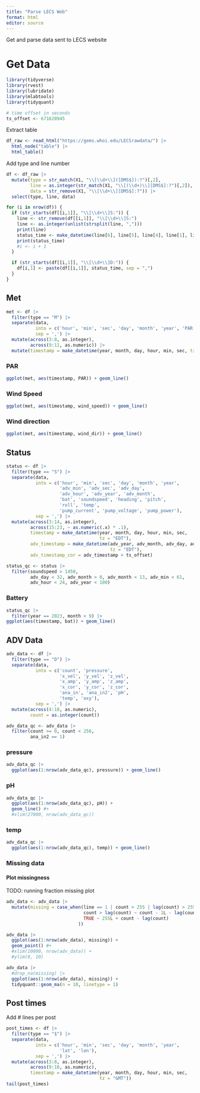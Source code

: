 ```yaml
---
title: "Parse LECS Web"
format: html
editor: source
---
```


Get and parse data sent to LECS website

# Get Data

```r
library(tidyverse)
library(rvest)
library(lubridate)
library(mlabtools)
library(tidyquant)

# time offset in seconds
ts_offset <- 671628945
```

Extract table

```r
df_raw <- read_html("https://gems.whoi.edu/LECSrawdata/") |> 
  html_node("table") |> 
  html_table()
```

Add type and line number

```r
df <- df_raw |> 
  mutate(type = str_match(X1, "\\[\\d+\\]([DMS$]):?")[,2],
         line = as.integer(str_match(X1, "\\[(\\d+)\\][DMS$]:?")[,2]),
         data = str_remove(X1, "\\[\\d+\\][DMS$]:?")) |> 
  select(type, line, data)
```


```r
for (i in nrow(df)) {
  if (str_starts(df[[i,1]], "\\[\\d+\\]S:")) {
    line <- str_remove(df[[i,1]], "\\[\\d+\\]S:")
    line <- as.integer(unlist(strsplit(line, ",")))
    print(line)
    status_time <- make_datetime(line[6], line[5], line[4], line[1], line[2], line[3])
    print(status_time)
    #i <- i + 1
  }

  if (str_starts(df[[i,1]], "\\[\\d+\\]D:")) {
    df[i,1] <- paste(df[[i,1]], status_time, sep = ",")
  }
}
```

## Met

```r
met <- df |> 
  filter(type == "M") |> 
  separate(data, 
           into = c('hour', 'min', 'sec', 'day', 'month', 'year', 'PAR', 'wind_speed', 'wind_dir'), 
           sep = ',') |> 
  mutate(across(3:8, as.integer),
         across(9:11, as.numeric)) |> 
  mutate(timestamp = make_datetime(year, month, day, hour, min, sec, tz = "EDT"))
```

### PAR

```r
ggplot(met, aes(timestamp, PAR)) + geom_line()
```

### Wind Speed

```r
ggplot(met, aes(timestamp, wind_speed)) + geom_line()
```

### Wind direction

```r
ggplot(met, aes(timestamp, wind_dir)) + geom_line()
```

## Status

```r
status <- df |> 
  filter(type == "S") |> 
  separate(data, 
           into = c('hour', 'min', 'sec', 'day', 'month', 'year',
                    'adv_min', 'adv_sec', 'adv_day', 
                    'adv_hour', 'adv_year', 'adv_month',
                    'bat', 'soundspeed', 'heading', 'pitch', 
                    'roll', 'temp', 
                    'pump_current', 'pump_voltage', 'pump_power'),
           sep = ',') |>
  mutate(across(3:14, as.integer),
         across(15:23, ~ as.numeric(.x) * .1),
         timestamp = make_datetime(year, month, day, hour, min, sec,
                                   tz = "EDT"),
         adv_timestamp = make_datetime(adv_year, adv_month, adv_day, adv_hour, adv_min, adv_sec, 
                                       tz = "EDT"),
         adv_timestamp_cor = adv_timestamp + ts_offset)

status_qc <- status |> 
  filter(soundspeed > 1450, 
         adv_day < 32, adv_month > 0, adv_month < 13, adv_min < 61, 
         adv_hour < 24, adv_year < 100)
```

### Battery

```r
status_qc |> 
  filter(year == 2023, month < 9) |> 
ggplot(aes(timestamp, bat)) + geom_line()
```

## ADV Data

```r
adv_data <- df |> 
  filter(type == "D") |> 
  separate(data, 
           into = c('count', 'pressure', 
                    'x_vel', 'y_vel', 'z_vel',
                    'x_amp', 'y_amp', 'z_amp',
                    'x_cor', 'y_cor', 'z_cor',
                    'ana_in', 'ana_in2', 'pH', 
                    'temp', 'oxy'),
           sep = ',') |>
  mutate(across(4:18, as.numeric),
         count = as.integer(count))

adv_data_qc <- adv_data |> 
  filter(count >= 0, count < 256, 
         ana_in2 == 1) 
```

### pressure

```r
adv_data_qc |> 
  ggplot(aes(1:nrow(adv_data_qc), pressure)) + geom_line()
```

### pH

```r
adv_data_qc |> 
  ggplot(aes(1:nrow(adv_data_qc), pH)) +
  geom_line() #+
  #xlim(27000, nrow(adv_data_qc))
```

### temp

```r
adv_data_qc |> 
  ggplot(aes(1:nrow(adv_data_qc), temp)) + geom_line()
```

### Missing data

#### Plot missingness

TODO: running fraction missing plot

```r
adv_data <- adv_data |> 
  mutate(missing = case_when(line == 1 | count > 255 | lag(count) > 255 ~ NA_integer_,
                             count > lag(count) ~ count - 1L - lag(count),
                             TRUE ~ 255L + count - lag(count)
                           ))

adv_data |> 
  ggplot(aes(1:nrow(adv_data), missing)) +
  geom_point() #+
  #xlim(10000, nrow(adv_data)) +
  #ylim(0, 10)
```

```r
adv_data |> 
  #drop_na(missing) |> 
  ggplot(aes(1:nrow(adv_data), missing)) +
  tidyquant::geom_ma(n = 10, linetype = 1) 
```


## Post times

Add # lines per post

```r
post_times <- df |> 
  filter(type == "$") |> 
  separate(data, 
           into = c('hour', 'min', 'sec', 'day', 'month', 'year',
                    'lat', 'lon'),
           sep = ',') |>
  mutate(across(3:8, as.integer),
         across(9:10, as.numeric),
         timestamp = make_datetime(year, month, day, hour, min, sec,
                                   tz = "GMT"))
tail(post_times)
```

